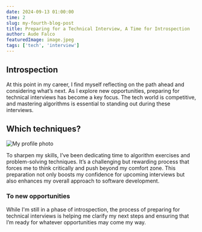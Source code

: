 ```yaml
---
date: 2024-09-13 01:00:00
time: 2
slug: my-fourth-blog-post
title: Preparing for a Technical Interview, A Time for Introspection
author: Aude Falco
featuredImage: image.jpeg
tags: ['tech', 'interview']
---
```


## Introspection

At this point in my career, I find myself reflecting on the path ahead and considering what’s next. As I explore new opportunities, preparing for technical interviews has become a key focus. The tech world is competitive, and mastering algorithms is essential to standing out during these interviews.

## Which techniques?

![My profile photo](profile.jpeg)

To sharpen my skills, I’ve been dedicating time to algorithm exercises and problem-solving techniques. It’s a challenging but rewarding process that forces me to think critically and push beyond my comfort zone. This preparation not only boosts my confidence for upcoming interviews but also enhances my overall approach to software development.

### To new opportunities

While I'm still in a phase of introspection, the process of preparing for technical interviews is helping me clarify my next steps and ensuring that I’m ready for whatever opportunities may come my way.
